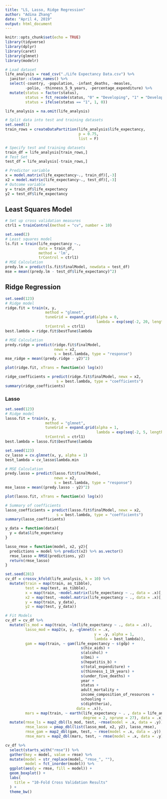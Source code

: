 ```yaml
---
title: "LS, Lasso, Ridge Regression"
author: "Adina Zhang"
date: "April 4, 2019"
output: html_document
---
```


```r
knitr::opts_chunk$set(echo = TRUE)
library(tidyverse)
library(dplyr)
library(caret)
library(glmnet)
library(modelr)
```

```r
# Load dataset
life_analysis = read_csv("./Life Expectancy Data.csv") %>% 
  janitor::clean_names() %>%
  select(-country, -population, -infant_deaths, -measles, 
         -polio, -thinness_5_9_years, -percentage_expenditure) %>% 
  mutate(status = factor(status),
         status = fct_recode(status, "0" = "Developing", "1" = "Developed"),
         status = ifelse(status == "1", 1, 0)) 

life_analysis = na.omit(life_analysis)

# Split data into test and training datasets
set.seed(1)
train_rows = createDataPartition(life_analysis$life_expectancy,
                                 p = 0.75,
                                 list = F)

# Specify test and training datasets
train_df = life_analysis[train_rows,]
# Test Set
test_df = life_analysis[-train_rows,]

# Predictor variable
x = model.matrix(life_expectancy~., train_df)[,-3]
x2 = model.matrix(life_expectancy~., test_df)[,-3]
# Outcome variable
y = train_df$life_expectancy
y2 = test_df$life_expectancy
```


## Least Squares Model

```r
# Set up cross validation measures
ctrl1 = trainControl(method = "cv", number = 10)

set.seed(2)
# Least squares model
ls.fit = train(life_expectancy ~.,
               data = train_df,
               method = 'lm',
               trControl = ctrl1)
# MSE Calculation
predy.lm = predict(ls.fit$finalModel, newdata = test_df)
mse = mean((predy.lm - test_df$life_expectancy)^2)
```

## Ridge Regression

```r
set.seed(123)
# Ridge model
ridge.fit = train(x, y,
                  method = "glmnet",
                  tuneGrid = expand.grid(alpha = 0,
                                         lambda = exp(seq(-2, 20, length = 100))),
                  trControl = ctrl1)
best.lambda = ridge.fit$bestTune$lambda

# MSE Calculation
predy.ridge = predict(ridge.fit$finalModel, 
                      newx = x2,
                      s = best.lambda, type = "response")
mse_ridge = mean((predy.ridge - y2)^2)

plot(ridge.fit, xTrans = function(x) log(x))

ridge_coefficients = predict(ridge.fit$finalModel, newx = x2,
                       s = best.lambda, type = "coefficients")
summary(ridge_coefficients)
```

### Lasso

```r
set.seed(123)
# Ridge model
lasso.fit = train(x, y,
                  method = "glmnet",
                  tuneGrid = expand.grid(alpha = 1,
                                         lambda = exp(seq(-2, 5, length = 100))),
                  trControl = ctrl1)
best.lambda = lasso.fit$bestTune$lambda

set.seed(123)
cv_lasso = cv.glmnet(x, y, alpha = 1)
best_lambda = cv_lasso$lambda.min

# MSE Calculation
predy.lasso = predict(lasso.fit$finalModel, 
                      newx = x2,
                      s = best.lambda, type = "response")
mse_lasso = mean((predy.lasso - y2)^2)

plot(lasso.fit, xTrans = function(x) log(x))

# Summary of coefficients
lasso_coefficients = predict(lasso.fit$finalModel, newx = x2,
                       s = best.lambda, type = "coefficients")
summary(lasso_coefficients)
```


```r

y_data = function(data){
  y = data$life_expectancy
}

lasso_rmse = function(model, x2, y2){
  predictions = model %>% predict(x2) %>% as.vector()
  rmse_lasso = RMSE(predictions, y2)
  return(rmse_lasso)
}

set.seed(281)
cv_df = crossv_kfold(life_analysis, k = 10) %>% 
  mutate(train = map(train, as_tibble),
         test = map(test, as_tibble),
         x = map(train, ~model.matrix(life_expectancy ~ ., data = .x)[,-3]),
         x2 = map(test, ~model.matrix(life_expectancy ~ ., data = .x)[,-3]),
         y = map(train, y_data),
         y2 = map(test, y_data))

# Fit Models
cv_df = cv_df %>% 
  mutate(ls_mod = map(train, ~lm(life_expectancy ~ ., data = .x)), 
         lasso_mod = map2(x, y, ~glmnet(x = .x, 
                                        y = .y, alpha = 1, 
                                        lambda = best_lambda)),
         gam = map(train, ~ gam(life_expectancy ~ s(gdp) + 
                                  s(hiv_aids) + 
                                  s(alcohol) + 
                                  s(bmi) + 
                                  s(hepatitis_b) + 
                                  s(total_expenditure) + 
                                  s(thinness_1_19_years) + 
                                  s(under_five_deaths) + 
                                  year + 
                                  status + 
                                  adult_mortality + 
                                  income_composition_of_resources + 
                                  schooling + 
                                  s(diphtheria), 
                                data = .x)),
         mars = map(train, ~ earth(life_expectancy ~ . , data = life_analysis, 
                                   degree = 2, nprune = 27), data = .x)) %>% 
  mutate(rmse_ls = map2_dbl(ls_mod, test, ~rmse(model = .x, data = .y)),
         rmse_lasso = pmap_dbl(list(lasso_mod, x2, y2), lasso_rmse),
         rmse_gam = map2_dbl(gam, test, ~ rmse(model = .x, data = .y)),
         rmse_mars = map2_dbl(mars, test, ~ rmse(model = .x, data = .y)))

cv_df %>% 
  select(starts_with("rmse")) %>% 
  gather(key = model, value = rmse) %>% 
  mutate(model = str_replace(model, "rmse_", ""),
         model = fct_inorder(model)) %>% 
  ggplot(aes(y = rmse, fill = model)) + 
  geom_boxplot() + 
  labs(
    title = "10-Fold Cross Validation Results"
  ) +
  theme_bw()
```

